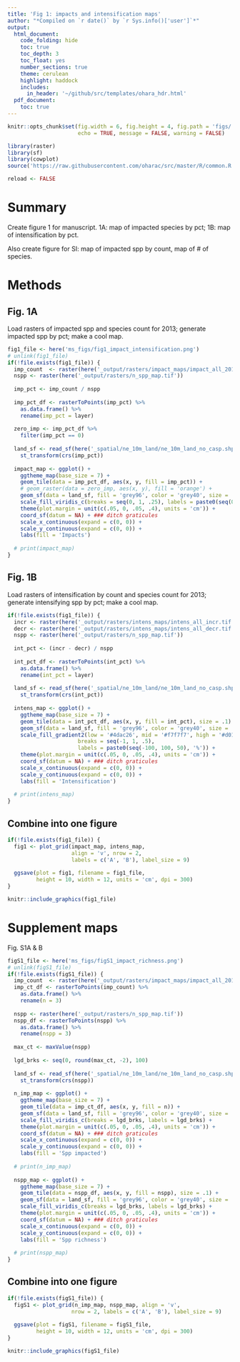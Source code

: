 ```yaml
---
title: 'Fig 1: impacts and intensification maps'
author: "*Compiled on `r date()` by `r Sys.info()['user']`*"
output: 
  html_document:
    code_folding: hide
    toc: true
    toc_depth: 3
    toc_float: yes
    number_sections: true
    theme: cerulean
    highlight: haddock
    includes: 
      in_header: '~/github/src/templates/ohara_hdr.html'
  pdf_document:
    toc: true
---
```


``` r

knitr::opts_chunk$set(fig.width = 6, fig.height = 4, fig.path = 'figs/',
                      echo = TRUE, message = FALSE, warning = FALSE)

library(raster)
library(sf)
library(cowplot)
source('https://raw.githubusercontent.com/oharac/src/master/R/common.R')

reload <- FALSE
```


# Summary

Create figure 1 for manuscript.  1A: map of impacted species by pct; 1B: map of intensification by pct.

Also create figure for SI: map of impacted spp by count, map of # of species.

# Methods

## Fig. 1A

Load rasters of impacted spp and species count for 2013; generate impacted spp by pct; make a cool map.

``` r

fig1_file <- here('ms_figs/fig1_impact_intensification.png')
# unlink(fig1_file)
if(!file.exists(fig1_file)) {
  imp_count  <- raster(here('_output/rasters/impact_maps/impact_all_2013.tif'))
  nspp <- raster(here('_output/rasters/n_spp_map.tif')) 
  
  imp_pct <- imp_count / nspp
  
  imp_pct_df <- rasterToPoints(imp_pct) %>%
    as.data.frame() %>%
    rename(imp_pct = layer)
  
  zero_imp <- imp_pct_df %>%
    filter(imp_pct == 0)
  
  land_sf <- read_sf(here('_spatial/ne_10m_land/ne_10m_land_no_casp.shp')) %>%
    st_transform(crs(imp_pct))
  
  impact_map <- ggplot() +
    ggtheme_map(base_size = 7) +
    geom_tile(data = imp_pct_df, aes(x, y, fill = imp_pct)) +
    # geom_raster(data = zero_imp, aes(x, y), fill = 'orange') +
    geom_sf(data = land_sf, fill = 'grey96', color = 'grey40', size = .10) +
    scale_fill_viridis_c(breaks = seq(0, 1, .25), labels = paste0(seq(0, 100, 25), '%')) +
    theme(plot.margin = unit(c(.05, 0, .05, .4), units = 'cm')) +
    coord_sf(datum = NA) + ### ditch graticules
    scale_x_continuous(expand = c(0, 0)) +
    scale_y_continuous(expand = c(0, 0)) +
    labs(fill = 'Impacts')
  
  # print(impact_map)
}
```

## Fig. 1B

Load rasters of intensification by count and species count for 2013; generate intensifying spp by pct; make a cool map.

``` r

if(!file.exists(fig1_file)) {
  incr <- raster(here('_output/rasters/intens_maps/intens_all_incr.tif'))
  decr <- raster(here('_output/rasters/intens_maps/intens_all_decr.tif'))
  nspp <- raster(here('_output/rasters/n_spp_map.tif')) 
  
  int_pct <- (incr - decr) / nspp
  
  int_pct_df <- rasterToPoints(int_pct) %>%
    as.data.frame() %>%
    rename(int_pct = layer)
  
  land_sf <- read_sf(here('_spatial/ne_10m_land/ne_10m_land_no_casp.shp')) %>%
    st_transform(crs(int_pct))
  
  intens_map <- ggplot() +
    ggtheme_map(base_size = 7) +
    geom_tile(data = int_pct_df, aes(x, y, fill = int_pct), size = .1) +
    geom_sf(data = land_sf, fill = 'grey96', color = 'grey40', size = .10) +
    scale_fill_gradient2(low = '#4dac26', mid = '#f7f7f7', high = '#d01c8b',
                      breaks = seq(-1, 1, .5), 
                      labels = paste0(seq(-100, 100, 50), '%')) +
    theme(plot.margin = unit(c(.05, 0, .05, .4), units = 'cm')) +
    coord_sf(datum = NA) + ### ditch graticules
    scale_x_continuous(expand = c(0, 0)) +
    scale_y_continuous(expand = c(0, 0)) +
    labs(fill = 'Intensification')
  
  # print(intens_map)
}
```

## Combine into one figure

```r
if(!file.exists(fig1_file)) {
  fig1 <- plot_grid(impact_map, intens_map, 
                    align = 'v', nrow = 2, 
                    labels = c('A', 'B'), label_size = 9)
  
  ggsave(plot = fig1, filename = fig1_file,
         height = 10, width = 12, units = 'cm', dpi = 300)
}

knitr::include_graphics(fig1_file)
```


# Supplement maps

Fig. S1A & B

``` r

figS1_file <- here('ms_figs/figS1_impact_richness.png')
# unlink(figS1_file)
if(!file.exists(figS1_file)) {
  imp_count  <- raster(here('_output/rasters/impact_maps/impact_all_2013.tif'))
  imp_ct_df <- rasterToPoints(imp_count) %>%
    as.data.frame() %>%
    rename(n = 3)
  
  nspp <- raster(here('_output/rasters/n_spp_map.tif')) 
  nspp_df <- rasterToPoints(nspp) %>%
    as.data.frame() %>%
    rename(nspp = 3)
  
  max_ct <- maxValue(nspp)
  
  lgd_brks <- seq(0, round(max_ct, -2), 100)
  
  land_sf <- read_sf(here('_spatial/ne_10m_land/ne_10m_land_no_casp.shp')) %>%
    st_transform(crs(nspp))
  
  n_imp_map <- ggplot() +
    ggtheme_map(base_size = 7) +
    geom_tile(data = imp_ct_df, aes(x, y, fill = n)) +
    geom_sf(data = land_sf, fill = 'grey96', color = 'grey40', size = .10) +
    scale_fill_viridis_c(breaks = lgd_brks, labels = lgd_brks) +
    theme(plot.margin = unit(c(.05, 0, .05, .4), units = 'cm')) +
    coord_sf(datum = NA) + ### ditch graticules
    scale_x_continuous(expand = c(0, 0)) +
    scale_y_continuous(expand = c(0, 0)) +
    labs(fill = 'Spp impacted')
  
  # print(n_imp_map)
  
  nspp_map <- ggplot() +
    ggtheme_map(base_size = 7) +
    geom_tile(data = nspp_df, aes(x, y, fill = nspp), size = .1) +
    geom_sf(data = land_sf, fill = 'grey96', color = 'grey40', size = .10) +
    scale_fill_viridis_c(breaks = lgd_brks, labels = lgd_brks) +
    theme(plot.margin = unit(c(.05, 0, .05, .4), units = 'cm')) +
    coord_sf(datum = NA) + ### ditch graticules
    scale_x_continuous(expand = c(0, 0)) +
    scale_y_continuous(expand = c(0, 0)) +
    labs(fill = 'Spp richness')
  
  # print(nspp_map)
}
```

## Combine into one figure

```r
if(!file.exists(figS1_file)) {
  figS1 <- plot_grid(n_imp_map, nspp_map, align = 'v',
                    nrow = 2, labels = c('A', 'B'), label_size = 9)
  
  ggsave(plot = figS1, filename = figS1_file,
         height = 10, width = 12, units = 'cm', dpi = 300)
}

knitr::include_graphics(figS1_file)
```
















